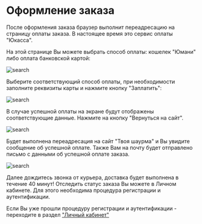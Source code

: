 # Оформление заказа

После оформления заказа браузер выполнит переадресацию на страницу оплаты заказа. 
В настоящее время это сервис оплаты "Юкасса".


На этой странице Вы можете выбрать способ оплаты: кошелек "Юмани" либо оплата банковской картой: 

![search](/images/kassa.png)

Выберите соответствующий способ оплаты, при необходимости заполните реквизиты карты и нажмите кнопку "Заплатить": 

![search](/images/payment2.png)

В случае успешной оплаты на экране будут отображены соответствующие данные.
Нажмите на кнопку "Вернуться на сайт".

![search](/images/payment3.png)

Будет выполнена переадресация на сайт "Твоя шаурма" и Вы увидите сообщение об успешной оплате. Также Вам на почту будет отправлено письмо с данными об успешной оплате заказа. 

![search](/images/gmail1.png)

Далее дождитесь звонка от курьера, доставка будет выполнена в течение 40 минут!
Отследить статус заказа Вы можете в Личном кабинете. Для этого необходима процедура регистрации и аутентификации.

Если Вы уже прошли процедуру регистрации и аутентификации - переходите в раздел ["Личный кабинет"](personal)
